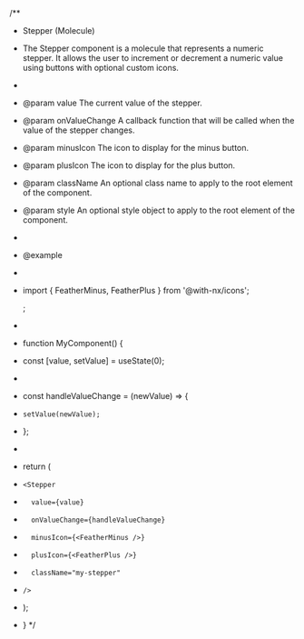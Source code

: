 /\*\*

- Stepper (Molecule)
- The Stepper component is a molecule that represents a numeric stepper. It allows the user to increment or decrement a numeric value using buttons with optional custom icons.
-
- @param value The current value of the stepper.
- @param onValueChange A callback function that will be called when the value of the stepper changes.
- @param minusIcon The icon to display for the minus button.
- @param plusIcon The icon to display for the plus button.
- @param className An optional class name to apply to the root element of the component.
- @param style An optional style object to apply to the root element of the component.
-
- @example
-
- import { FeatherMinus, FeatherPlus } from '@with-nx/icons';

  ;

-
- function MyComponent() {
- const [value, setValue] = useState(0);
-
- const handleValueChange = (newValue) => {
-     setValue(newValue);
- };
-
- return (
-     <Stepper
-       value={value}
-       onValueChange={handleValueChange}
-       minusIcon={<FeatherMinus />}
-       plusIcon={<FeatherPlus />}
-       className="my-stepper"
-     />
- );
- }
  \*/
